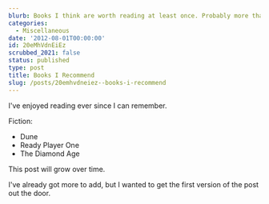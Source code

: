 ```yaml
---
blurb: Books I think are worth reading at least once. Probably more than once
categories:
  - Miscellaneous
date: '2012-08-01T00:00:00'
id: 20eMhVdnEiEz
scrubbed_2021: false
status: published
type: post
title: Books I Recommend
slug: /posts/20emhvdneiez--books-i-recommend
---
```


I've enjoyed reading ever since I can remember. 

Fiction:

- Dune
- Ready Player One
- The Diamond Age




This post will grow over time. 




I've already got more to add, but I wanted to get the first version of the post out the door.
